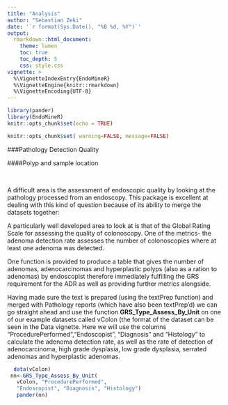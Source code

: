 ```yaml
---
title: "Analysis"
author: "Sebastian Zeki"
date: '`r format(Sys.Date(), "%B %d, %Y")`'
output:
  rmarkdown::html_document:
    theme: lumen
    toc: true
    toc_depth: 5
    css: style.css
vignette: >
  %\VignetteIndexEntry{EndoMineR}
  %\VignetteEngine{knitr::rmarkdown}
  %\VignetteEncoding{UTF-8}
---
```


```r
library(pander)
library(EndoMineR)
knitr::opts_chunk$set(echo = TRUE)

```

```r
knitr::opts_chunk$set( warning=FALSE, message=FALSE)
```



###Pathology Detection Quality

####Polyp and sample location

<br>


A difficult area is the assessment of endoscopic quality by looking at the pathology processed from an endoscopy. This package is excellent at dealing with this kind of question because of its ability to merge the datasets together:

A particularly well developed area to look at is that of the Global Rating Scale for assessing the quality of colonoscopy. One of the metrics- the adenoma detection rate assesses the number of colonoscopies where at least one adenoma was detected.

One function is provided to produce a table that gives the number of adenomas, adenocarcinomas and hyperplastic polyps (also as a ration to adenomas) by endoscopist therefore immediately fulfilling the GRS requirement for the ADR as well as providing further metrics alongside.

Having made sure the text is prepared (using the textPrep function) and merged with Pathology reports (which have also been textPrep'd) we can go straight ahead and use the function **GRS_Type_Assess_By_Unit** on one of our example datasets called vColon (the format of the dataset can be seen in the Data vignette. Here we will use the columns "ProcedurePerformed","Endoscopist", "Diagnosis" and  "Histology" to calculate the adenoma detection rate, as well as the rate of detection of adenocarcinoma, high grade dysplasia, low grade dysplasia, serrated adenomas and hyperplastic adenomas.



```r
  data(vColon)
 nn<-GRS_Type_Assess_By_Unit(
   vColon, "ProcedurePerformed",
   "Endoscopist", "Diagnosis", "Histology")
   pander(nn)
```